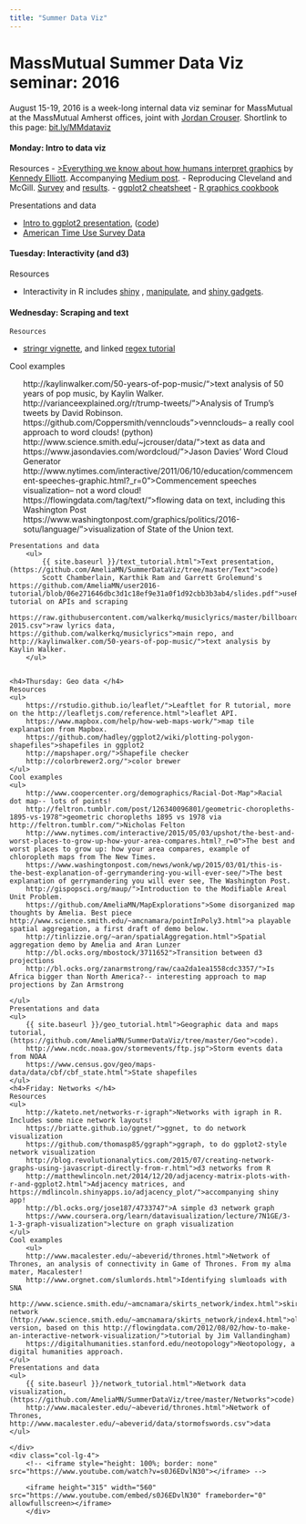 ```yaml
---
title: "Summer Data Viz"
---
```


# MassMutual Summer Data Viz seminar: 2016

August 15-19, 2016 is a week-long internal data viz seminar for MassMutual at the MassMutual Amherst offices, joint with [Jordan Crouser](http://www.science.smith.edu/~jcrouser/). Shortlink to this page: [bit.ly/MMdataviz](bit.ly/MMdataviz)

#### Monday: Intro to data viz 

Resources
- [>Everything we know about how humans interpret graphics](https://www.youtube.com/watch?v=s0J6EDvlN30) by [Kennedy Elliott](https://twitter.com/kennelliott). Accompanying [Medium post](https://medium.com/@kennelliott/39-studies-about-human-perception-in-30-minutes-4728f9e31a73#.jtkx5wz26). 
- Reproducing Cleveland and McGill. [Survey](https://visnut.wufoo.com/forms/myumor1008hnt6/) and [results](http://visiphilia.org/2016/08/03/CM-hierarchy). 
- [ggplot2 cheatsheet](https://www.rstudio.com/wp-content/uploads/2015/03/ggplot2-cheatsheet.pdf)
- [R graphics cookbook](http://www.cookbook-r.com/Graphs/)

Presentations and data

- [Intro to ggplot2 presentation](ggplot2_tutorial.html),  ([code](https://github.com/AmeliaMN/SummerDataViz/tree/master/IntroToViz))
- [American Time Use Survey Data](https://raw.githubusercontent.com/AmeliaMN/SummerDataViz/master/IntroToViz/atus.csv)

#### Tuesday: Interactivity (and d3)
Resources

-	Interactivity in R includes [shiny](http://shiny.rstudio.com/) , [manipulate](https://support.rstudio.com/hc/en-us/articles/200551906-Interactive-Plotting-with-Manipulate), and [shiny gadgets](http://shiny.rstudio.com/articles/gadgets.html). 

#### Wednesday: Scraping and text 
	Resources

- [stringr vignette](https://cran.r-project.org/web/packages/stringr/vignettes/stringr.html), and linked [regex tutorial](http://www.regular-expressions.info/reference.html)

Cool examples
		<ul>
			http://kaylinwalker.com/50-years-of-pop-music/">text analysis of 50 years of pop music, by Kaylin Walker. 
			http://varianceexplained.org/r/trump-tweets/">Analysis of Trump's tweets by David Robinson. 
			https://github.com/Coppersmith/vennclouds">vennclouds-- a really cool approach to word clouds! (python)
			http://www.science.smith.edu/~jcrouser/data/">text as data and https://www.jasondavies.com/wordcloud/">Jason Davies' Word Cloud Generator
			http://www.nytimes.com/interactive/2011/06/10/education/commencement-speeches-graphic.html?_r=0">Commencement speeches visualization-- not a word cloud!
			https://flowingdata.com/tag/text/">flowing data on text, including this Washington Post https://www.washingtonpost.com/graphics/politics/2016-sotu/language/">visualization of State of the Union text.
		</ul>
	Presentations and data
		<ul>
			{{ site.baseurl }}/text_tutorial.html">Text presentation, (https://github.com/AmeliaMN/SummerDataViz/tree/master/Text">code)
			Scott Chamberlain, Karthik Ram and Garrett Grolemund's https://github.com/AmeliaMN/user2016-tutorial/blob/06e271646dbc3d1c18ef9e31a0f1d92cbb3b3ab4/slides.pdf">useR tutorial on APIs and scraping 
			https://raw.githubusercontent.com/walkerkq/musiclyrics/master/billboard_lyrics_1964-2015.csv">raw lyrics data, https://github.com/walkerkq/musiclyrics">main repo, and http://kaylinwalker.com/50-years-of-pop-music/">text analysis by Kaylin Walker. 
		</ul>


	<h4>Thursday: Geo data </h4>
	Resources
	<ul>
		https://rstudio.github.io/leaflet/">Leaftlet for R tutorial, more on the http://leafletjs.com/reference.html">leaflet API.
		https://www.mapbox.com/help/how-web-maps-work/">map tile explanation from Mapbox.
		https://github.com/hadley/ggplot2/wiki/plotting-polygon-shapefiles">shapefiles in ggplot2
		http://mapshaper.org/">Shapefile checker
		http://colorbrewer2.org/">color brewer
	</ul>
	Cool examples
	<ul>
		http://www.coopercenter.org/demographics/Racial-Dot-Map">Racial dot map-- lots of points!
		http://feltron.tumblr.com/post/126340096801/geometric-choropleths-1895-vs-1978">geometric choropleths 1895 vs 1978 via http://feltron.tumblr.com/">Nicholas Felton
		http://www.nytimes.com/interactive/2015/05/03/upshot/the-best-and-worst-places-to-grow-up-how-your-area-compares.html?_r=0">The best and worst places to grow up: how your area compares, example of chloropleth maps from The New Times.
		https://www.washingtonpost.com/news/wonk/wp/2015/03/01/this-is-the-best-explanation-of-gerrymandering-you-will-ever-see/">The best explanation of gerrymandering you will ever see, The Washington Post.
		http://gispopsci.org/maup/">Introduction to the Modifiable Areal Unit Problem.
		https://github.com/AmeliaMN/MapExplorations">Some disorganized map thoughts by Amelia. Best piece http://www.science.smith.edu/~amcnamara/pointInPoly3.html">a playable spatial aggregation, a first draft of demo below.
		http://tinlizzie.org/~aran/spatialAggregation.html">Spatial aggregation demo by Amelia and Aran Lunzer
		http://bl.ocks.org/mbostock/3711652">Transition between d3 projections
		http://bl.ocks.org/zanarmstrong/raw/caa2da1ea1558cdc3357/">Is Africa bigger than North America?-- interesting approach to map projections by Zan Armstrong
		
	</ul>
	Presentations and data
	<ul>
		{{ site.baseurl }}/geo_tutorial.html">Geographic data and maps tutorial, (https://github.com/AmeliaMN/SummerDataViz/tree/master/Geo">code).
		http://www.ncdc.noaa.gov/stormevents/ftp.jsp">Storm events data from NOAA
		https://www.census.gov/geo/maps-data/data/cbf/cbf_state.html">State shapefiles
	</ul>
	<h4>Friday: Networks </h4>
	Resources
	<ul>
		http://kateto.net/networks-r-igraph">Networks with igraph in R. Includes some nice network layouts! 
		https://briatte.github.io/ggnet/">ggnet, to do network visualization
		https://github.com/thomasp85/ggraph">ggraph, to do ggplot2-style network visualization
		http://blog.revolutionanalytics.com/2015/07/creating-network-graphs-using-javascript-directly-from-r.html">d3 networks from R
		http://matthewlincoln.net/2014/12/20/adjacency-matrix-plots-with-r-and-ggplot2.html">Adjacency matrices, and https://mdlincoln.shinyapps.io/adjacency_plot/">accompanying shiny app!
		http://bl.ocks.org/jose187/4733747">A simple d3 network graph
		https://www.coursera.org/learn/datavisualization/lecture/7N1GE/3-1-3-graph-visualization">lecture on graph visualization
	</ul>
	Cool examples
		<ul>
		http://www.macalester.edu/~abeverid/thrones.html">Network of Thrones, an analysis of connectivity in Game of Thrones. From my alma mater, Macalester!
		http://www.orgnet.com/slumlords.html">Identifying slumloads with SNA
		http://www.science.smith.edu/~amcnamara/skirts_network/index.html">skirts network (http://www.science.smith.edu/~amcnamara/skirts_network/index4.html">old version, based on this http://flowingdata.com/2012/08/02/how-to-make-an-interactive-network-visualization/">tutorial by Jim Vallandingham)
		https://digitalhumanities.stanford.edu/neotopology">Neotopology, a digital humanities approach.
	</ul>
	Presentations and data
	<ul>
		{{ site.baseurl }}/network_tutorial.html">Network data visualization, (https://github.com/AmeliaMN/SummerDataViz/tree/master/Networks">code)
		http://www.macalester.edu/~abeverid/thrones.html">Network of Thrones, http://www.macalester.edu/~abeverid/data/stormofswords.csv">data
	</ul>

	</div>
	<div class="col-lg-4">
		<!-- <iframe style="height: 100%; border: none" src="https://www.youtube.com/watch?v=s0J6EDvlN30"></iframe> -->

		<iframe height="315" width="560" src="https://www.youtube.com/embed/s0J6EDvlN30" frameborder="0" allowfullscreen></iframe>
		</div>
   </div>
   <div class="row">&nbsp;</div>
   </div>